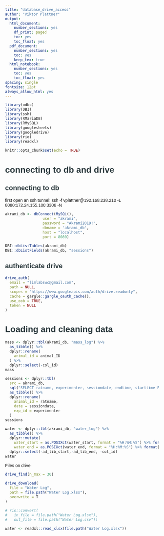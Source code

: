 ```yaml
---
title: "database_drive_access"
author: "Viktor Plattner"
output:
  html_document:
    number_sections: yes
    df_print: paged
    toc: yes
    toc_float: yes
  pdf_document:
    number_sections: yes
    toc: yes
    keep_tex: true
  html_notebook:
    number_sections: yes
    toc: yes
    toc_float: yes
spacing: single
fontsize: 12pt
always_allow_html: yes
---
```


<style type="text/css">

body{ /* Normal  */
      font-size: 14px;
      font-family: "Arial", Helvetica, sans-serif;
  }
td {  /* Table  */
  font-size: 12px;
}
h1.title {
  font-size: 38px;
  font-family: "Arial", Helvetica, sans-serif;
  color: #4d4e4f;
}
h1 { /* Header 1 */
  font-size: 28px;
  font-family: "Arial", Helvetica, sans-serif;
  color: #2c3a3e;
}
h2 { /* Header 2 */
  font-size: 22px;
  font-family: "Arial", Helvetica, sans-serif;
  color: #2c3a3e;
}
h3 { /* Header 3 */
  font-size: 18px;
  font-family: "Arial", Helvetica, sans-serif;
  color: #2c3a3e;
}
code.r{ /* Code block */
    font-size: 12px;
}
pre { /* Code block - determines code spacing between lines */
    font-size: 14px;
}
</style>


```r
library(odbc)
library(DBI)
library(ssh)
library(RMariaDB)
library(RMySQL)
library(googlesheets)
library(googledrive)
library(rio)
library(readxl)

knitr::opts_chunk$set(echo = TRUE)
```

# connecting to db and drive

## connecting to db
first open an ssh tunnel: ssh -f vplattner@192.168.238.210 -L 8080:172.24.155.100:3306 -N


```r

akrami_db <- dbConnect(MySQL(), 
                 user = "akrami", 
                 password = "Akrami2019!",
                 dbname = 'akrami_db',
                 host = "localhost",
                 port = 8080)

DBI::dbListTables(akrami_db)
DBI::dbListFields(akrami_db, "sessions")

```

## authenticate drive  

```r
drive_auth(
  email = "limlabswc@gmail.com",
  path = NULL,
  scopes = "https://www.googleapis.com/auth/drive.readonly",
  cache = gargle::gargle_oauth_cache(),
  use_oob = TRUE,
  token = NULL
)
```


# Loading and cleaning data



```r
mass <- dplyr::tbl(akrami_db, "mass_log") %>%
  as_tibble() %>% 
  dplyr::rename(
    animal_id = animal_ID
  ) %>% 
  dplyr::select(-col_id)
mass
```




```r
sessions <- dplyr::tbl(
  src = akrami_db,
  sql("SELECT ratname, experimenter, sessiondate, endtime, starttime FROM sessions")) %>% 
  as_tibble() %>% 
  dplyr::rename(
    animal_id = ratname,
    date = sessiondate,
    exp_id = experimenter
  ) 
sessions
```




```r
water <- dplyr::tbl(akrami_db, "water_log") %>%
  as_tibble() %>% 
  dplyr::mutate(
    water_start = as.POSIXct(water_start, format = "%H:%M:%S") %>% format(format = "%H:%M:%S"),
    water_end = as.POSIXct(water_end, format = "%H:%M:%S") %>% format(format = "%H:%M:%S")) %>% 
  dplyr::select(-ad_lib_start,-ad_lib_end, -col_id)
water
```


Files on drive

```r
drive_find(n_max = 30)
```

```r
drive_download(
  file = "Water Log",
  path = file.path("Water Log.xlsx"),
  overwrite = T
)

# rio::convert(
#   in_file = file.path("Water Log.xlsx"),
#   out_file = file.path("Water Log.csv"))

```



```r
water <- readxl::read_xlsx(file.path("Water Log.xlsx"))
```

